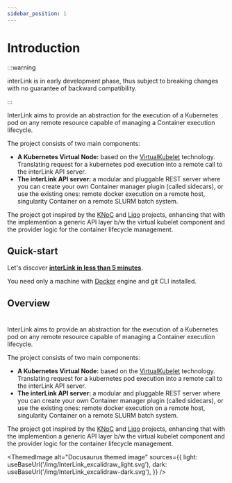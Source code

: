 ```yaml
---
sidebar_position: 1
---
```


# Introduction

:::warning

interLink is in early development phase, thus subject to breaking changes with no guarantee of backward compatibility.

:::

InterLink aims to provide an abstraction for the execution of a Kubernetes pod on any remote resource capable of managing a Container execution lifecycle.

The project consists of two main components:

- __A Kubernetes Virtual Node:__ based on the [VirtualKubelet](https://virtual-kubelet.io/) technology. Translating request for a kubernetes pod execution into a remote call to the interLink API server.
- __The interLink API server:__ a modular and pluggable REST server where you can create your own Container manager plugin (called sidecars), or use the existing ones: remote docker execution on a remote host, singularity Container on a remote SLURM batch system.

The project got inspired by the [KNoC](https://github.com/CARV-ICS-FORTH/knoc) and [Liqo](https://github.com/liqotech/liqo/tree/master) projects, enhancing that with the implemention a generic API layer b/w the virtual kubelet component and the provider logic for the container lifecycle management.

## Quick-start

Let's discover [**interLink in less than 5 minutes**](./category/usage).

You need only a machine with [Docker](https://docs.docker.com/engine/install/) engine and git CLI installed.

## Overview
#
InterLink aims to provide an abstraction for the execution of a Kubernetes pod on any remote resource capable of managing a Container execution lifecycle.

The project consists of two main components:

- __A Kubernetes Virtual Node:__ based on the [VirtualKubelet](https://virtual-kubelet.io/) technology. Translating request for a kubernetes pod execution into a remote call to the interLink API server.
- __The interLink API server:__ a modular and pluggable REST server where you can create your own Container manager plugin (called sidecars), or use the existing ones: remote docker execution on a remote host, singularity Container on a remote SLURM batch system.

The project got inspired by the [KNoC](https://github.com/CARV-ICS-FORTH/knoc) and [Liqo](https://github.com/liqotech/liqo/tree/master) projects, enhancing that with the implemention a generic API layer b/w the virtual kubelet component and the provider logic for the container lifecycle management.

<ThemedImage 
        alt="Docusaurus themed image"
        sources={{
          light: useBaseUrl('/img/InterLink_excalidraw_light.svg'),
          dark: useBaseUrl('/img/InterLink_excalidraw-dark.svg'),
        }}
/>
